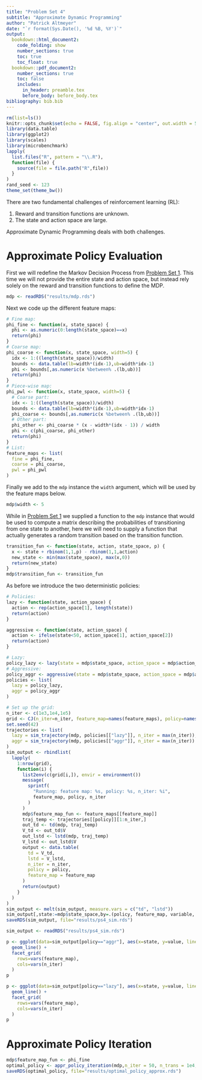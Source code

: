 ```yaml
---
title: "Problem Set 4"
subtitle: "Approximate Dynamic Programming"
author: "Patrick Altmeyer"
date: "`r format(Sys.Date(), '%d %B, %Y')`"
output: 
  bookdown::html_document2:
    code_folding: show
    number_sections: true
    toc: true
    toc_float: true
  bookdown::pdf_document2:
    number_sections: true
    toc: false
    includes:
      in_header: preamble.tex
      before_body: before_body.tex
bibliography: bib.bib
---
```


```r
rm(list=ls())
knitr::opts_chunk$set(echo = FALSE, fig.align = "center", out.width = 500)
library(data.table)
library(ggplot2)
library(scales)
library(microbenchmark)
lapply(
  list.files("R", pattern = "\\.R"),
  function(file) {
    source(file = file.path("R",file))
  }
)
rand_seed <- 123
theme_set(theme_bw())
```

There are two fundamental challenges of reinforcement learning (RL):

1. Reward and transition functions are unknown.
2. The state and action space are large.

Approximate Dynamic Programming deals with both challenges. 

# Approximate Policy Evaluation

First we will redefine the Markov Decision Process from [Problem Set 1](ps1_answers.html). This time we will not provide the entire state and action space, but instead rely solely on the reward and transition functions to define the MDP.

```r
mdp <- readRDS("results/mdp.rds")
```

Next we code up the different feature maps:

```r
# Fine map:
phi_fine <- function(x, state_space) {
  phi <- as.numeric(0:length(state_space)==x)
  return(phi)
}
# Coarse map:
phi_coarse <- function(x, state_space, width=5) {
  idx <- 1:((length(state_space))/width)
  bounds <- data.table(lb=width*(idx-1),ub=width*idx-1)
  phi <- bounds[,as.numeric(x %between% .(lb,ub))]
  return(phi)
}
# Piece-wise map:
phi_pwl <- function(x, state_space, width=5) {
  # Coarse part:
  idx <- 1:((length(state_space))/width)
  bounds <- data.table(lb=width*(idx-1),ub=width*idx-1)
  phi_coarse <- bounds[,as.numeric(x %between% .(lb,ub))]
  # Other part:
  phi_other <- phi_coarse * (x - width*(idx - 1)) / width
  phi <- c(phi_coarse, phi_other)
  return(phi)
}
# List:
feature_maps <- list(
  fine = phi_fine,
  coarse = phi_coarse,
  pwl = phi_pwl
)
```

Finally we add to the `mdp` instance the `width` argument, which will be used by the feature maps below.

```r
mdp$width <- 5
```

While in [Problem Set 1](ps1_answers.html) we supplied a function to the `mdp` instance that would be used to compute a matrix describing the probabilities of transitioning from one state to another, here we will need to supply a function that actually generates a random transition based on the transition function.

```r
transition_fun <- function(state, action, state_space, p) {
  x <- state + rbinom(1,1,p) - rbinom(1,1,action)
  new_state <- min(max(state_space), max(x,0))
  return(new_state)
}
mdp$transition_fun <- transition_fun
```

As before we introduce the two deterministic policies:

```r
# Policies:
lazy <- function(state, action_space) {
  action <- rep(action_space[1], length(state))
  return(action)
}

aggressive <- function(state, action_space) {
  action <- ifelse(state<50, action_space[1], action_space[2])
  return(action)
}
```

```r
# Lazy:
policy_lazy <- lazy(state = mdp$state_space, action_space = mdp$action_space)
# Aggressive:
policy_aggr <- aggressive(state = mdp$state_space, action_space = mdp$action_space)
policies <- list(
  lazy = policy_lazy,
  aggr = policy_aggr
)
```


```r
# Set up the grid:
n_iter <- c(1e3,1e4,1e5)
grid <- CJ(n_iter=n_iter, feature_map=names(feature_maps), policy=names(policies))
set.seed(42)
trajectories <- list(
  lazy = sim_trajectory(mdp, policies[["lazy"]], n_iter = max(n_iter)),
  aggr = sim_trajectory(mdp, policies[["aggr"]], n_iter = max(n_iter))
)
sim_output <- rbindlist(
  lapply(
    1:nrow(grid),
    function(i) {
      list2env(c(grid[i,]), envir = environment())
      message(
        sprintf(
          "Running: feature map: %s, policy: %s, n_iter: %i", 
          feature_map, policy, n_iter
        )
      )
      mdp$feature_map_fun <- feature_maps[[feature_map]]
      traj_temp <- trajectories[[policy]][1:n_iter,]
      out_td <- td(mdp, traj_temp)
      V_td <- out_td$V
      out_lstd <- lstd(mdp, traj_temp)
      V_lstd <- out_lstd$V
      output <- data.table(
        td = V_td,
        lstd = V_lstd,
        n_iter = n_iter,
        policy = policy,
        feature_map = feature_map
      )
      return(output)
    }
  )
)
sim_output <- melt(sim_output, measure.vars = c("td", "lstd"))
sim_output[,state:=mdp$state_space,by=.(policy, feature_map, variable, n_iter)]
saveRDS(sim_output, file="results/ps4_sim.rds")
```

```r
sim_output <- readRDS("results/ps4_sim.rds")
```

```r
p <- ggplot(data=sim_output[policy=="aggr"], aes(x=state, y=value, linetype=variable)) +
  geom_line() +
  facet_grid(
    rows=vars(feature_map),
    cols=vars(n_iter)
  )
p
```

```r
p <- ggplot(data=sim_output[policy=="lazy"], aes(x=state, y=value, linetype=variable)) +
  geom_line() +
  facet_grid(
    rows=vars(feature_map),
    cols=vars(n_iter)
  )
p
```

# Approximate Policy Iteration

```r
mdp$feature_map_fun <- phi_fine
optimal_policy <- appr_policy_iteration(mdp,n_iter = 50, n_trans = 1e4, verbose = 1)
saveRDS(optimal_policy, file="results/optimal_policy_approx.rds")
```

